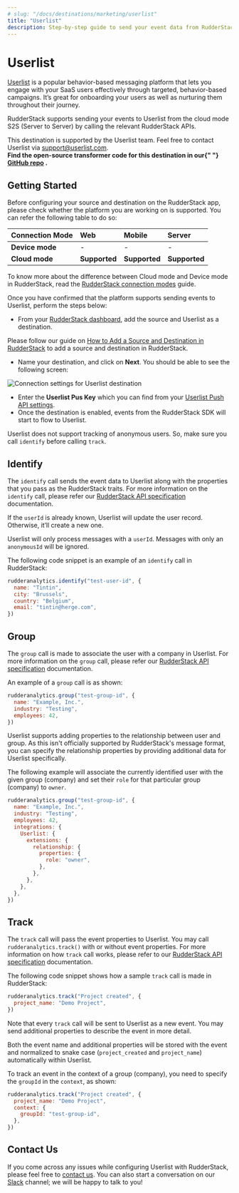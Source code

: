 ```yaml
---
# slug: "/docs/destinations/marketing/userlist"
title: "Userlist"
description: Step-by-step guide to send your event data from RudderStack to Userlist
---
```


# Userlist

[Userlist](https://userlist.com) is a popular behavior-based messaging platform that lets you engage with your SaaS users effectively through targeted, behavior-based campaigns. It’s great for onboarding your users as well as nurturing them throughout their journey.

RudderStack supports sending your events to Userlist from the cloud mode S2S \(Server to Server\) by calling the relevant RudderStack APIs.

<div class="successBlock">
  This destination is supported by the Userlist team. Feel free to contact
  Userlist via <a href="mailto:support@userlist.com">support@userlist.com</a>.
</div>

<div class="successBlock">
  <strong>
    Find the open-source transformer code for this destination in our{" "}
    <a href="https://github.com/rudderlabs/rudder-transformer/tree/master/v0/destinations/userlist">GitHub repo</a>
    .
  </strong>
</div>

## Getting Started

Before configuring your source and destination on the RudderStack app, please check whether the platform you are working on is supported. You can refer the following table to do so:

| **Connection Mode** | **Web**       | **Mobile**    | **Server**    |
| :------------------ | :------------ | :------------ | :------------ |
| **Device mode**     | -             | -             | -             |
| **Cloud mode**      | **Supported** | **Supported** | **Supported** |

<div class="infoBlock">
To know more about the difference between Cloud mode and Device mode in RudderStack, read the <a href="../../get-started/rudderstack-connection-modes">RudderStack connection modes</a> guide.

</div>

Once you have confirmed that the platform supports sending events to Userlist, perform the steps below:

- From your [RudderStack dashboard](https://app.rudderlabs.com/), add the source and Userlist as a destination.

<div class="infoBlock">
Please follow our guide on <a href="../connections/adding-source-and-destination-rudderstack">How to Add a Source and Destination in RudderStack</a> to add a source and destination in RudderStack.

</div>

- Name your destination, and click on **Next**. You should be able to see the following screen:

![Connection settings for Userlist destination](../../.gitbook/assets/userlist.png)

- Enter the **Userlist Pus Key** which you can find from your [Userlist Push API settings](https://app.userlist.com/settings/push).
- Once the destination is enabled, events from the RudderStack SDK will start to flow to Userlist.

<div class="warningBlock">

Userlist does not support tracking of anonymous users. So, make sure you call `identify` before calling `track`.
</div>

## Identify

The `identify` call sends the event data to Userlist along with the properties that you pass as the RudderStack traits. For more information on the `identify` call, please refer our [RudderStack API specification](https://rudderstack.com/docs/get-started/rudderstack-api-spec) documentation.

If the `userId` is already known, Userlist will update the user record. Otherwise, it’ll create a new one.

<div class="warningBlock">

Userlist will only process messages with a `userId`. Messages with only an `anonymousId` will be ignored.

</div>

The following code snippet is an example of an `identify` call in RudderStack:

```javascript
rudderanalytics.identify("test-user-id", {
  name: "Tintin",
  city: "Brussels",
  country: "Belgium",
  email: "tintin@herge.com",
})
```

## Group

The `group` call is made to associate the user with a company in Userlist. For more information on the `group` call, please refer our [RudderStack API specification](https://rudderstack.com/docs/get-started/rudderstack-api-spec) documentation.

An example of a `group` call is as shown:

```javascript
rudderanalytics.group("test-group-id", {
  name: "Example, Inc.",
  industry: "Testing",
  employees: 42,
})
```

<div class="infoBlock">
Userlist supports adding properties to the relationship between user and group. As this isn't officially supported by RudderStack's message format, you can specify the relationship properties by providing additional data for Userlist specifically.

</div>

The following example will associate the currently identified user with the given group \(company\) and set their `role` for that particular group \(company\) to `owner`.

```javascript
rudderanalytics.group("test-group-id", {
  name: "Example, Inc.",
  industry: "Testing",
  employees: 42,
  integrations: {
    Userlist: {
      extensions: {
        relationship: {
          properties: {
            role: "owner",
          },
        },
      },
    },
  },
})
```

## Track

The `track` call will pass the event properties to Userlist. You may call `rudderanalytics.track()` with or without event properties. For more information on how `track` call works, please refer to our [RudderStack API specification](https://rudderstack.com/docs/get-started/rudderstack-api-spec) documentation.

The following code snippet shows how a sample `track` call is made in RudderStack:

```javascript
rudderanalytics.track("Project created", {
  project_name: "Demo Project",
})
```

<div class="infoBlock">

Note that every `track` call will be sent to Userlist as a new event. You may send additional properties to describe the event in more detail.

Both the event name and additional properties will be stored with the event and normalized to snake case \(`project_created` and `project_name`\) automatically within Userlist.

</div>

To track an event in the context of a group \(company\), you need to specify the `groupId` in the `context`, as shown:

```javascript
rudderanalytics.track("Project created", {
  project_name: "Demo Project",
  context: {
    groupId: "test-group-id",
  },
})
```

## Contact Us

If you come across any issues while configuring Userlist with RudderStack, please feel free to [contact us](mailto:docs@rudderstack.com). You can also start a conversation on our [Slack](https://rudderstack.com/join-rudderstack-slack-community) channel; we will be happy to talk to you!
